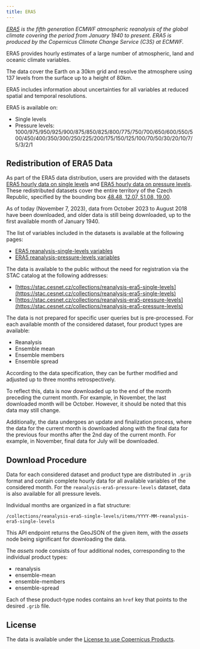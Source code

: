 ```yaml
---
title: ERA5
---
```

*[ERA5](https://www.ecmwf.int/en/forecasts/dataset/ecmwf-reanalysis-v5) is the fifth generation ECMWF atmospheric reanalysis of the global climate covering the period from January 1940 to present. ERA5 is produced by the Copernicus Climate Change Service (C3S) at ECMWF.*

ERA5 provides hourly estimates of a large number of atmospheric, land and oceanic climate variables.

The data cover the Earth on a 30km grid and resolve the atmosphere using 137 levels from the surface up to a height of 80km.

ERA5 includes information about uncertainties for all variables at reduced spatial and temporal resolutions.

ERA5 is available on:

- Single levels
- Pressure levels: 1000/975/950/925/900/875/850/825/800/775/750/700/650/600/550/500/450/400/350/300/250/225/200/175/150/125/100/70/50/30/20/10/7/5/3/2/1

## Redistribution of ERA5 Data

As part of the ERA5 data distribution, users are provided with the datasets [ERA5 hourly data on single levels](https://cds.climate.copernicus.eu/datasets/reanalysis-era5-single-levels?tab=overview) and [ERA5 hourly data on pressure levels](https://cds.climate.copernicus.eu/datasets/reanalysis-era5-pressure-levels?tab=overview). These redistributed datasets cover the entire territory of the Czech Republic, specified by the bounding box [48.48, 12.07, 51.08, 19.00](http://bboxfinder.com/#48.480000,12.070000,51.080000,19.00000).

As of today (November 7, 2023), data from October 2023 to August 2018 have been downloaded, and older data is still being downloaded, up to the first available month of January 1940.

The list of variables included in the datasets is available at the following pages:

- [ERA5 reanalysis-single-levels variables](../../../related/collgs/ERA5_reanalysis-era5-single-levels_variables)
- [ERA5 reanalysis-pressure-levels variables](../../../related/collgs/ERA5_reanalysis-era5-pressure-levels_variables)

The data is available to the public without the need for registration via the STAC catalog at the following addresses:

- [https://stac.cesnet.cz/collections/reanalysis-era5-single-levels](https://stac.cesnet.cz/collections/reanalysis-era5-single-levels)
- [https://stac.cesnet.cz/collections/reanalysis-era5-pressure-levels](https://stac.cesnet.cz/collections/reanalysis-era5-pressure-levels)

The data is not prepared for specific user queries but is pre-processed. For each available month of the considered dataset, four product types are available:

- Reanalysis
- Ensemble mean
- Ensemble members
- Ensemble spread

According to the data specification, they can be further modified and adjusted up to three months retrospectively.

To reflect this, data is now downloaded up to the end of the month preceding the current month. For example, in November, the last downloaded month will be October. However, it should be noted that this data may still change.

Additionally, the data undergoes an update and finalization process, where the data for the current month is downloaded along with the final data for the previous four months after the 2nd day of the current month. For example, in November, final data for July will be downloaded.

## Download Procedure

Data for each considered dataset and product type are distributed in `.grib` format and contain complete hourly data for all available variables of the considered month. For the `reanalysis-era5-pressure-levels` dataset, data is also available for all pressure levels.

Individual months are organized in a flat structure:

`/collections/reanalysis-era5-single-levels/items/YYYY-MM-reanalysis-era5-single-levels`

This API endpoint returns the GeoJSON of the given item, with the *assets* node being significant for downloading the data.

The *assets* node consists of four additional nodes, corresponding to the individual product types:

- reanalysis
- ensemble-mean
- ensemble-members
- ensemble-spread

Each of these product-type nodes contains an `href` key that points to the desired `.grib` file.

## License

The data is available under the [License to use Copernicus Products](https://www.copernicus.eu/en/access-data/copyright-and-licences).

